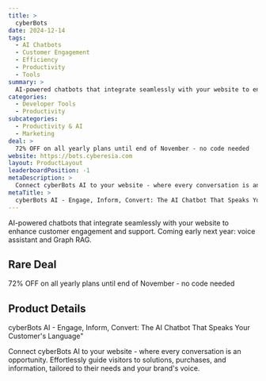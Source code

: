 ```yaml
---
title: >
  cyberBots
date: 2024-12-14
tags:
  - AI Chatbots
  - Customer Engagement
  - Efficiency
  - Productivity
  - Tools
summary: >
  AI-powered chatbots that integrate seamlessly with your website to enhance customer engagement and support. Coming early next year: voice assistant and Graph RAG.
categories:
  - Developer Tools
  - Productivity
subcategories:
  - Productivity & AI
  - Marketing
deal: >
  72% OFF on all yearly plans until end of November - no code needed
website: https://bots.cyberesia.com
layout: ProductLayout
leaderboardPosition: -1
metaDescription: >
  Connect cyberBots AI to your website - where every conversation is an opportunity. Effortlessly guide visitors to solutions, purchases, and information, tailored to their needs and your brand's voice.
metaTitle: >
  cyberBots AI - Engage, Inform, Convert: The AI Chatbot That Speaks Your Customer's Language"
---
```

AI-powered chatbots that integrate seamlessly with your website to enhance customer engagement and support. Coming early next year: voice assistant and Graph RAG.

## Rare Deal

72% OFF on all yearly plans until end of November - no code needed

## Product Details

cyberBots AI - Engage, Inform, Convert: The AI Chatbot That Speaks Your Customer's Language"

Connect cyberBots AI to your website - where every conversation is an opportunity. Effortlessly guide visitors to solutions, purchases, and information, tailored to their needs and your brand's voice.
